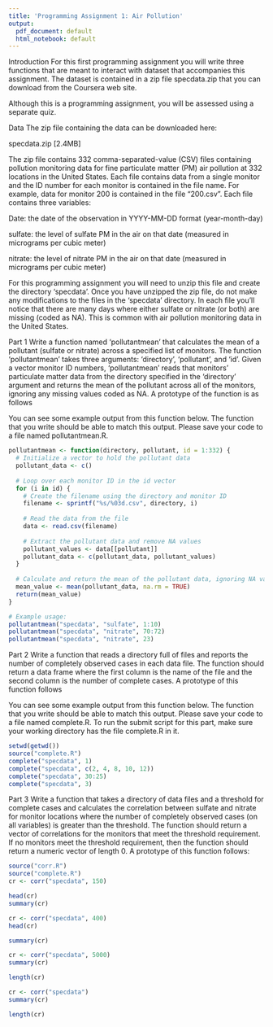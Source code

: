 ```yaml
---
title: 'Programming Assignment 1: Air Pollution'
output:
  pdf_document: default
  html_notebook: default
---
```


Introduction
For this first programming assignment you will write three functions that are meant to interact with dataset that accompanies this assignment. The dataset is contained in a zip file specdata.zip that you can download from the Coursera web site. 

Although this is a programming assignment, you will be assessed using a separate quiz.

Data
The zip file containing the data can be downloaded here:

specdata.zip
 [2.4MB]

The zip file contains 332 comma-separated-value (CSV) files containing pollution monitoring data for fine particulate matter (PM) air pollution at 332 locations in the United States. Each file contains data from a single monitor and the ID number for each monitor is contained in the file name. For example, data for monitor 200 is contained in the file "200.csv". Each file contains three variables:

Date: the date of the observation in YYYY-MM-DD format (year-month-day)

sulfate: the level of sulfate PM in the air on that date (measured in micrograms per cubic meter)

nitrate: the level of nitrate PM in the air on that date (measured in micrograms per cubic meter)

For this programming assignment you will need to unzip this file and create the directory 'specdata'. Once you have unzipped the zip file, do not make any modifications to the files in the 'specdata' directory. In each file you'll notice that there are many days where either sulfate or nitrate (or both) are missing (coded as NA). This is common with air pollution monitoring data in the United States.

Part 1
Write a function named 'pollutantmean' that calculates the mean of a pollutant (sulfate or nitrate) across a specified list of monitors. The function 'pollutantmean' takes three arguments: 'directory', 'pollutant', and 'id'. Given a vector monitor ID numbers, 'pollutantmean' reads that monitors' particulate matter data from the directory specified in the 'directory' argument and returns the mean of the pollutant across all of the monitors, ignoring any missing values coded as NA. A prototype of the function is as follows


You can see some example output from this function below. The function that you write should be able to match this output. Please save your code to a file named pollutantmean.R.

```r
pollutantmean <- function(directory, pollutant, id = 1:332) {
  # Initialize a vector to hold the pollutant data
  pollutant_data <- c()
  
  # Loop over each monitor ID in the id vector
  for (i in id) {
    # Create the filename using the directory and monitor ID
    filename <- sprintf("%s/%03d.csv", directory, i)
    
    # Read the data from the file
    data <- read.csv(filename)
    
    # Extract the pollutant data and remove NA values
    pollutant_values <- data[[pollutant]]
    pollutant_data <- c(pollutant_data, pollutant_values)
  }
  
  # Calculate and return the mean of the pollutant data, ignoring NA values
  mean_value <- mean(pollutant_data, na.rm = TRUE)
  return(mean_value)
}

# Example usage:
pollutantmean("specdata", "sulfate", 1:10)
pollutantmean("specdata", "nitrate", 70:72)
pollutantmean("specdata", "nitrate", 23)

```

Part 2
Write a function that reads a directory full of files and reports the number of completely observed cases in each data file. The function should return a data frame where the first column is the name of the file and the second column is the number of complete cases. A prototype of this function follows


You can see some example output from this function below. The function that you write should be able to match this output. Please save your code to a file named complete.R. To run the submit script for this part, make sure your working directory has the file complete.R in it.



```r
setwd(getwd())
source("complete.R")
complete("specdata", 1)
complete("specdata", c(2, 4, 8, 10, 12))
complete("specdata", 30:25)
complete("specdata", 3)
```

Part 3
Write a function that takes a directory of data files and a threshold for complete cases and calculates the correlation between sulfate and nitrate for monitor locations where the number of completely observed cases (on all variables) is greater than the threshold. The function should return a vector of correlations for the monitors that meet the threshold requirement. If no monitors meet the threshold requirement, then the function should return a numeric vector of length 0. A prototype of this function follows:



```r
source("corr.R")
source("complete.R")
cr <- corr("specdata", 150)

head(cr)
summary(cr)

cr <- corr("specdata", 400)
head(cr)

summary(cr)

cr <- corr("specdata", 5000)
summary(cr)

length(cr)

cr <- corr("specdata")
summary(cr)

length(cr)
```

